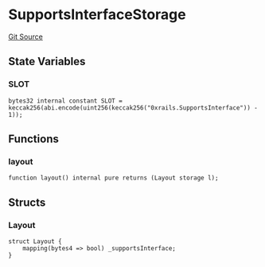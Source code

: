 # SupportsInterfaceStorage
[Git Source](https://github.com/0xStation/0xrails/blob/491ae339f09853335dba9e897f46862d776d54b5/src/lib/ERC165/SupportsInterfaceStorage.sol)


## State Variables
### SLOT

```solidity
bytes32 internal constant SLOT = keccak256(abi.encode(uint256(keccak256("0xrails.SupportsInterface")) - 1));
```


## Functions
### layout


```solidity
function layout() internal pure returns (Layout storage l);
```

## Structs
### Layout

```solidity
struct Layout {
    mapping(bytes4 => bool) _supportsInterface;
}
```

